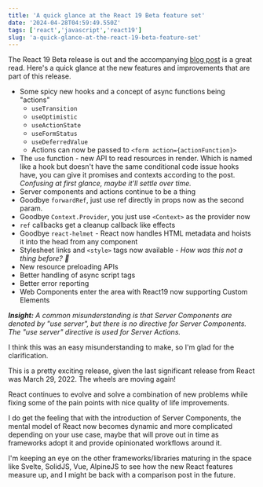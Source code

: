 ```yaml
---
title: 'A quick glance at the React 19 Beta feature set'
date: '2024-04-28T04:59:49.550Z'
tags: ['react','javascript','react19']
slug: 'a-quick-glance-at-the-react-19-beta-feature-set'
---
```


 The React 19 Beta release is out and the accompanying [blog post](https://react.dev/blog/2024/04/25/react-19) is a great read. Here's a quick glance at the
 new features and improvements that are part of this release.

- Some spicy new hooks and a concept of async functions being "actions"
    - `useTransition`
    - `useOptimistic`
    - `useActionState`
    - `useFormStatus`
    - `useDeferredValue`
    - Actions can now be passed to `<form action={actionFunction}>`
- The `use` function - new API to read resources in render. Which is named like a hook but doesn't have the same conditional code issue hooks have, you can give it promises and contexts according to the post.
_Confusing at first glance, maybe it'll settle over time._
- Server components and actions continue to be a thing
- Goodbye `forwardRef`, just use ref directly in props now as the second param. 
- Goodbye `Context.Provider`, you just use `<Context>` as the provider now
- `ref` callbacks get a cleanup callback like effects
- Goodbye `react-helmet` - React now handles HTML metadata and hoists it into the head from any component
- Stylesheet links and `<style>` tags now available - _How was this not a thing before? 🤯_
- New resource preloading APIs
- Better handling of async script tags
- Better error reporting
- Web Components enter the area with React19 now supporting Custom Elements

_**Insight:** A common misunderstanding is that Server Components are denoted by "use server", but there is no directive for Server Components. The "use server" directive is used for Server Actions._

I think this was an easy misunderstanding to make, so I'm glad for the clarification.

This is a pretty exciting release, given the last significant release from React was March 29, 2022. The wheels are moving again!

React continues to evolve and solve a combination of new problems while fixing some of the pain points with nice quality of life improvements.

I do get the feeling that with the introduction of Server Components, the mental model of React now becomes dynamic and more complicated
depending on your use case, maybe that will prove out in time as frameworks adopt it and provide opinionated workflows around it.

I'm keeping an eye on the other frameworks/libraries maturing in the space like Svelte, SolidJS, Vue, AlpineJS to see how the new React features measure up, and I might be back with a comparison post in the future.

